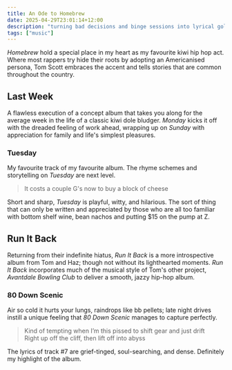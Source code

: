 ```yaml
---
title: An Ode to Homebrew
date: 2025-04-29T23:01:14+12:00
description: "turning bad decisions and binge sessions into lyrical gold"
tags: ["music"]
---
```


*Homebrew* hold a special place in my heart as my favourite kiwi hip hop act. Where most rappers try hide their roots by adopting an Americanised persona, Tom Scott embraces the accent and tells stories that are common throughout the country.  

## Last Week

A flawless execution of a concept album that takes you along for the average week in the life of a classic kiwi dole bludger. *Monday* kicks it off with the dreaded feeling of work ahead, wrapping up on *Sunday* with appreciation for family and life's simplest pleasures.  

### Tuesday

My favourite track of my favourite album. The rhyme schemes and storytelling on *Tuesday* are next level.  

> It costs a couple G's now to buy a block of cheese

Short and sharp, *Tuesday* is playful, witty, and hilarious. The sort of thing that can only be written and appreciated by those who are all too familiar with bottom shelf wine, bean nachos and putting $15 on the pump at Z.  

## Run It Back

Returning from their indefinite hiatus, *Run It Back* is a more introspective album from Tom and Haz; though not without its lighthearted moments. *Run It Back* incorporates much of the musical style of Tom's other project, *Avantdale Bowling Club* to deliver a smooth, jazzy hip-hop album.  

### 80 Down Scenic

Air so cold it hurts your lungs, raindrops like bb pellets; late night drives instill a unique feeling that *80 Down Scenic* manages to capture perfectly.  

> Kind of tempting when I’m this pissed to shift gear and just drift  
> Right up off the cliff, then lift off into abyss

The lyrics of track #7 are grief-tinged, soul-searching, and dense. Definitely my highlight of the album.
